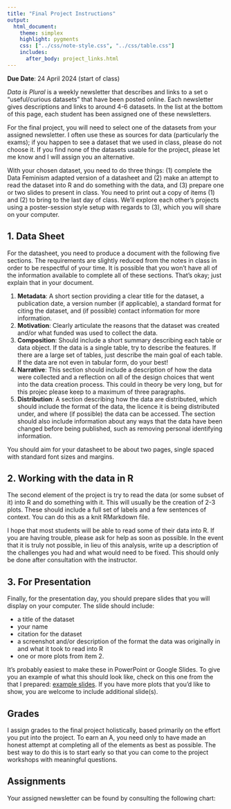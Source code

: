 ```yaml
---
title: "Final Project Instructions"
output:
  html_document:
    theme: simplex
    highlight: pygments
    css: ["../css/note-style.css", "../css/table.css"]
    includes:
      after_body: project_links.html
---
```


**Due Date**: 24 April 2024 (start of class)

*Data is Plural* is a weekly newsletter that describes and links to a set o
"useful/curious datasets" that have been posted online. Each newsletter gives
descriptions and links to around 4-6 datasets. In the list at the bottom of this
page, each student has been assigned one of these newsletters.

For the final project, you will need to select one of the datasets from your
assigned newsletter. I often use these as sources for data (particularly the
exams); if you happen to see a dataset that we used in class, please do not
choose it. If you find none of the datasets usable for the project, please let
me know and I will assign you an alternative.

With your chosen dataset, you need to do three things: (1) complete the Data
Feminism adapted version of a datasheet and (2) make an attempt to read the 
dataset into R and do something with the data, and (3) prepare one or two slides
to present in class. You need to print out a copy of items (1) and (2) to
bring to the last day of class. We'll explore each other's projects using a
poster-session style setup with regards to (3), which you will share on your
computer.

## 1. Data Sheet

For the datasheet, you need to produce a document with the following five 
sections. The requirements are slightly reduced from the notes in class in order
to be respectful of your time. It is possible that you won't have all of the
information available to complete all of these sections. That's okay; just
explain that in your document.

1. **Metadata**: A short section providing a clear title for the dataset, a
publication date, a version number (if applicable), a standard format for
citing the dataset, and (if possible) contact information for more information.
2. **Motivation**: Clearly articulate the reasons that the dataset was created
and/or what funded was used to collect the data. 
3. **Composition**: Should include a short summary describing each table or data
object. If the data is a single table, try to describe the features. If there
are a large set of tables, just describe the main goal of each table. If the
data are not even in tabular form, do your best!
4. **Narrative**: This section should include a description of how the data
were collected and a reflection on all of the design choices that went into the
data creation process. This could in theory be very long, but for this projec
please keep to a maximum of three paragraphs.
5. **Distribution**: A section describing how the data are distributed, which
should include the format of the data, the licence it is being distributed
under, and where (if possible) the data can be accessed. The section should 
also include information about any ways that the data have been changed before
being published, such as removing personal identifying information.

You should aim for your datasheet to be about two pages, single spaced with
standard font sizes and margins.

## 2. Working with the data in R

The second element of the project is try to read the data (or some subset of it)
into R and do something with it. This will usually be the creation of 2-3 plots.
These should include a full set of labels and a few sentences of context. You
can do this as a knit RMarkdown file.

I hope that most students will be able to read some of their data into R. If you
are having trouble, please ask for help as soon as possible. In the event that
it is truly not possible, in lieu of this analysis, write up a description of
the challenges you had and what would need to be fixed. This should only be
done after consultation with the instructor.

## 3. For Presentation

Finally, for the presentation day, you should prepare slides that you will
display on your computer. The slide should include:

- a title of the dataset
- your name
- citation for the dataset
- a screenshot and/or description of the format the data was originally in and what it took to read into R
- one or more plots from item 2.

It's probably easiest to make these in PowerPoint or Google Slides. To give
you an example of what this should look like, check on this one from the that
I prepared: [example slides](../pslides/zz_final_project.pdf).
If you have more plots that you'd like to show, you are welcome to include
additional slide(s).

## Grades

I assign grades to the final project holistically, based primarily on the effort
you put into the project. To earn an A, you need only to have made an honest
attempt at completing all of the elements as best as possible. The best way to
do this is to start early so that you can come to the project workshops with
meaningful questions.

## Assignments

Your assigned newsletter can be found by consulting the following chart:
